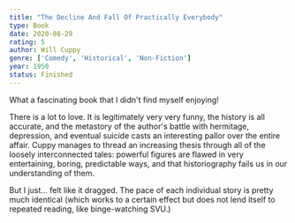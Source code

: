 ```yaml
---
title: "The Decline And Fall Of Practically Everybody"
type: Book
date: 2020-08-29
rating: 5
author: Will Cuppy
genre: ['Comedy', 'Historical', 'Non-Fiction']
year: 1950
status: Finished
---
```


What a fascinating book that I didn't find myself enjoying!

There is a lot to love. It is legitimately very very funny, the history is all accurate, and the metastory of the author's battle with hermitage, depression, and eventual suicide casts an interesting pallor over the entire affair. Cuppy manages to thread an increasing thesis through all of the loosely interconnected tales: powerful figures are flawed in very entertaining, boring, predictable ways, and that historiography fails us in our understanding of them.

But I just... felt like it dragged. The pace of each individual story is pretty much identical (which works to a certain effect but does not lend itself to repeated reading, like binge-watching SVU.)
